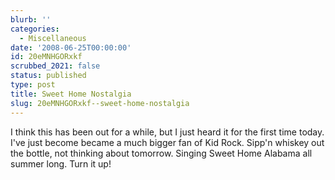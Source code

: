 ```yaml
---
blurb: ''
categories:
  - Miscellaneous
date: '2008-06-25T00:00:00'
id: 20eMNHGORxkf
scrubbed_2021: false
status: published
type: post
title: Sweet Home Nostalgia
slug: 20eMNHGORxkf--sweet-home-nostalgia
---
```


I think this has been out for a while, but I just heard it for the
first time today. I've just become became a much bigger fan of Kid
Rock.
Sipp'n whiskey out the bottle, not thinking about tomorrow. Singing
Sweet Home Alabama all summer long. Turn it up!
